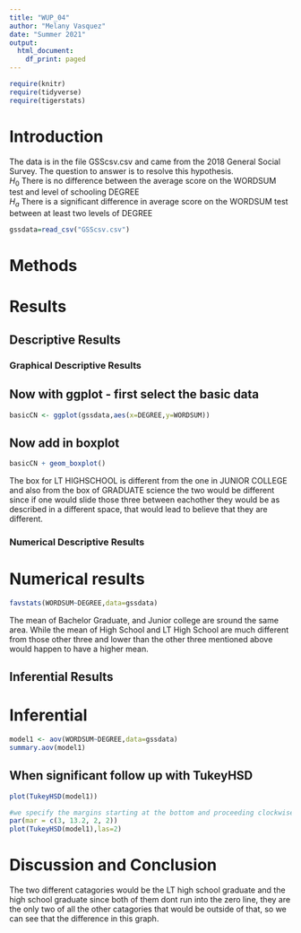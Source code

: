 ```yaml
---
title: "WUP_04"
author: "Melany Vasquez"
date: "Summer 2021"
output:
  html_document:
    df_print: paged
---
```


```r
require(knitr)
require(tidyverse)
require(tigerstats)

```

# Introduction

<!--In this section you explain what you are trying to show.  Where did the data come from?  What is the research or other question you are trying to answer?!-->

The data is in the file GSScsv.csv and came from the 2018 General Social Survey.  The question to answer is to resolve this hypothesis.  
$H_0$ There is no difference between the average score on the WORDSUM test and level of schooling DEGREE  
$H_a$ There is a significant difference in average score on the WORDSUM test between at least two levels of DEGREE  

```r
gssdata=read_csv("GSScsv.csv")
```



# Methods

<!--Decide on your methods:  use "variable analysis" or other appropriate descriptors.  Make sure to choose at least one graphical method and at least one numerical method.!-->

# Results

<!--Divide this section into two sub-sections:  One for your descriptive  results and one for your inferential results.!-->

## Descriptive Results

### Graphical Descriptive Results

<!--Graphical results here.  Make sure to show your code.  Provide appropriate labels for axes, giving units if possible, and provide a good title for the graph, too.  Use the graphical results to describe the patterns if any that exist in the data as focused toward the research question!-->


## Now with ggplot - first select the basic data

```r
basicCN <- ggplot(gssdata,aes(x=DEGREE,y=WORDSUM))
```

## Now add in boxplot

```r
basicCN + geom_boxplot()
```

The box for LT HIGHSCHOOL is different from the one in JUNIOR COLLEGE and also from the box of GRADUATE science the two would be different since if one would slide those three between eachother they would be as described in a different space, that would lead to believe that they are different.  

### Numerical Descriptive Results

<!--Numerical results go here. Use the numerical results to describe the patterns if any that exist in the data as focused toward the research question!-->

# Numerical results

```r
favstats(WORDSUM~DEGREE,data=gssdata)
```

The mean of Bachelor Graduate, and Junior college are sround the same area. While the mean of High School and LT High School are much different from those other three and lower than the other three mentioned above would happen to have a higher mean.  

## Inferential Results

<!--State hypothesis clearly.  Make sure your discussion of the inferential test covers all the aspects that the test output produces, such as test statistic, p-value etc.  Make a decision about the null hypothesis, explain the assumptions on which the selected test/procedure was based, and why the chosen procedure satisfys the assumptions and is appropriate to answer the research question!-->

# Inferential

```r
model1 <- aov(WORDSUM~DEGREE,data=gssdata)
summary.aov(model1)
```

## When significant follow up with TukeyHSD  

```r
plot(TukeyHSD(model1))
```

```r
#we specify the margins starting at the bottom and proceeding clockwise - thus 8.7 is the left side margin to hold the names of the factors
par(mar = c(3, 13.2, 2, 2))
plot(TukeyHSD(model1),las=2)
```

# Discussion and Conclusion

<!--Discussion and conclusion here.  If you found a relationship be sure to consider whether the relationship occurs because one of the variavbles causes the other, or whether they perhasps are related for some other reason.  Watch the chapter 6 videos from the GeorgeTown videos collection.!-->

The two different catagories would be the LT high school graduate and the high school graduate since both of them dont run into the zero line, they are the only two of all the other catagories that would be outside of that, so we can see that the difference in this graph.
